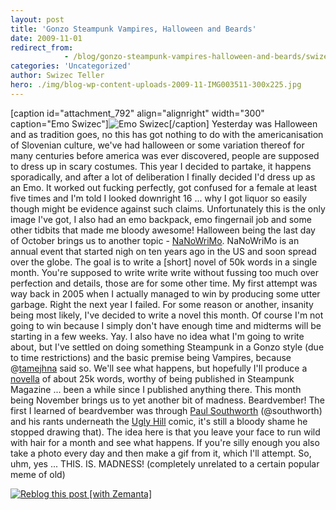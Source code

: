 ```yaml
---
layout: post
title: 'Gonzo Steampunk Vampires, Halloween and Beards'
date: 2009-11-01
redirect_from: 
            - /blog/gonzo-steampunk-vampires-halloween-and-beards/swizec/790
categories: 'Uncategorized'
author: Swizec Teller
hero: ./img/blog-wp-content-uploads-2009-11-IMG003511-300x225.jpg
---
```

\[caption id="attachment_792" align="alignright" width="300" caption="Emo Swizec"]![Emo Swizec](./img/blog-wp-content-uploads-2009-11-IMG003511-300x225.jpg "Emo Swizec")\[/caption] Yesterday was Halloween and as tradition goes, no this has got nothing to do with the americanisation of Slovenian culture, we've had halloween or some variation thereof for many centuries before america was ever discovered, people are supposed to dress up in scary costumes. This year I decided to partake, it happens sporadically, and after a lot of deliberation I finally decided I'd dress up as an Emo. It worked out fucking perfectly, got confused for a female at least five times and I'm told I looked downright 16 ... why I got liquor so easily though might be evidence against such claims. Unfortunately this is the only image I've got, I also had an emo backpack, emo fingernail job and some other tidbits that made me bloody awesome! Halloween being the last day of October brings us to another topic - [NaNoWriMo](http://www.nanowrimo.org/ "NaNoWriMo"). NaNoWriMo is an annual event that started nigh on ten years ago in the US and soon spread over the globe. The goal is to write a \[short] novel of 50k words in a single month. You're supposed to write write write without fussing too much over perfection and details, those are for some other time. My first attempt was way back in 2005 when I actually managed to win by producing some utter garbage. Right the next year I failed. For some reason or another, insanity being most likely, I've decided to write a novel this month. Of course I'm not going to win because I simply don't have enough time and midterms will be starting in a few weeks. Yay. I also have no idea what I'm going to write about, but I've settled on doing something Steampunk in a Gonzo style (due to time restrictions) and the basic premise being Vampires, because @[tamejhna](http://twitter.com/tamejhna "tamejhna") said so. We'll see what happens, but hopefully I'll produce a [novella](http://en.wikipedia.org/wiki/Novella "Novella") of about 25k words, worthy of being published in Steampunk Magazine ... been a while since I published anything there. This month being November brings us to yet another bit of madness. Beardvember! The first I learned of beardvember was through [Paul Southworth](http://twitter.com/Southworth "Paul Southworth") (@southworth) and his rants underneath the [Ugly Hill](http://www.uglyhill.com/ "Ugly Hill") comic, it's still a bloody shame he stopped drawing that). The idea here is that you leave your face to run wild with hair for a month and see what happens. If you're silly enough you also take a photo every day and then make a gif from it, which I'll attempt. So, uhm, yes ... THIS. IS. MADNESS! (completely unrelated to a certain popular meme of old)

[![Reblog this post \[with Zemanta\]](http://img.zemanta.com/reblog_e.png?x-id=4853c06e-6b29-4517-a3f6-9c7238344624)](http://reblog.zemanta.com/zemified/4853c06e-6b29-4517-a3f6-9c7238344624/ "Reblog this post \[with Zemanta]")
